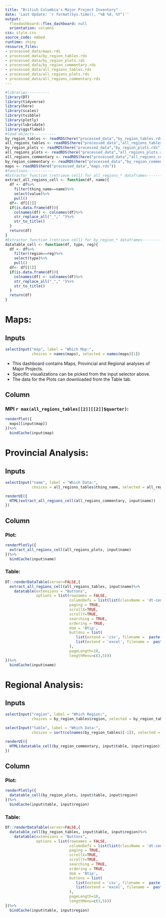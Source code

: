 ```yaml
---
title: "British Columbia's Major Project Inventory"
date: 'Last Update: `r format(Sys.time(), "%B %d, %Y")`'
output:
  flexdashboard::flex_dashboard: null
  orientation: columns
css: style.css
source_code: embed
runtime: shiny
resource_files:
- processed_data/maps.rds
- processed_data/by_region_tables.rds
- processed_data/by_region_plots.rds
- processed_data/by_region_commentary.rds
- processed_data/all_regions_tables.rds
- processed_data/all_regions_plots.rds
- processed_data/all_regions_commentary.rds
---
```

  
```r
#libraries----------
library(DT)
library(tidyverse)
library(here)
library(scales)
library(tsibble)
library(plotly)
library(lubridate)
library(ggsflabel)
#load objects----------
by_region_tables <- readRDS(here("processed_data","by_region_tables.rds"))
all_regions_tables <- readRDS(here("processed_data","all_regions_tables.rds"))
by_region_plots <- readRDS(here("processed_data","by_region_plots.rds"))
all_regions_plots <- readRDS(here("processed_data","all_regions_plots.rds"))
all_regions_commentary <- readRDS(here("processed_data","all_regions_commentary.rds"))
by_region_commentary <- readRDS(here("processed_data","by_region_commentary.rds"))
maps <- readRDS(here("processed_data","maps.rds"))
#functions------------
#Extractor function (retrieve cell) for all_regions_* dataframes---------- 
extract_all_regions_cell <- function(df, name){
  df <- df%>%
    filter(thing_name==name)%>%
    select(value)%>%
    pull()
  df<- df[[1]] 
  if(is.data.frame(df)){
    colnames(df) <- colnames(df)%>%
    str_replace_all("_"," ")%>%
    str_to_title()
  }
  return(df)
}
#Extractor function (retrieve cell) for by_region_* dataframes------------- 
datatable_cell <- function(df, type, reg){
  df <- df%>%
    filter(region==reg)%>%
    select(type)%>%
    pull()
  df<- df[[1]]
  if(is.data.frame(df)){
    colnames(df) <- colnames(df)%>%
    str_replace_all("_"," ")%>%
    str_to_title()
  }
  return(df)
}
```

Maps:
=====================================  
 
 Inputs {.sidebar}
-------------------------------------

```r
selectInput("map", label = "Which Map:",
            choices = names(maps), selected = names(maps)[1])
```

* This dashboard contains Maps, Provincial and Regional analyses of Major Projects.
* Specific visualizations can be picked from the input selector above.
* The data for the Plots can downloaded from the Table tab. 

Column 
-----------------------------------------------------------------------
  
### MPI `r max(all_regions_tables[[2]][[2]]$quarter)`:
  
```r
renderPlot({
  maps[[input$map]]
})%>%
  bindCache(input$map)
```

Provincial Analysis:
=====================================  
 
 Inputs {.sidebar}
-------------------------------------

```r
selectInput("name", label = "Which Data:",
            choices = all_regions_tables$thing_name, selected = all_regions_tables$thing_name[1])

renderUI({
  HTML(extract_all_regions_cell(all_regions_commentary, input$name))
})
```

Column {.tabset}
-----------------------------------------------------------------------

### Plot:

```r
renderPlotly({
  extract_all_regions_cell(all_regions_plots, input$name)
})%>%
  bindCache(input$name)
```

### Table:
  
```r
DT::renderDataTable(server=FALSE,{
  extract_all_regions_cell(all_regions_tables, input$name)%>%
    datatable(extensions = "Buttons", 
              options = list(rownames = FALSE, 
                             columnDefs = list(list(className = 'dt-center', targets = "_all")),
                             paging = TRUE,
                             scrollX=TRUE,
                             scrollY=TRUE,
                             searching = TRUE,
                             ordering = TRUE,
                             dom = 'Btip',
                             buttons = list(
                                list(extend = 'csv', filename =  paste("MPI-BC", input$name, sep = "-")),
                                list(extend = 'excel', filename =  paste("MPI-BC", input$name, sep = "-"))
                             ),
                             pageLength=10, 
                             lengthMenu=c(3,5)))
})%>%
  bindCache(input$name)
```

Regional Analysis: 
=====================================     

Inputs {.sidebar}
-------------------------------------

```r
selectInput("region", label = "Which Region:",
            choices = by_region_tables$region, selected = by_region_tables$region[1])

selectInput("table", label = "Which Data:",
            choices = sort(colnames(by_region_tables)[-1]), selected = sort(colnames(by_region_tables)[-1])[1])
```

```r
renderUI({
  HTML(datatable_cell(by_region_commentary, input$table, input$region))
})
```

Column {.tabset}
-----------------------------------------------------------------------

### Plot:

```r
renderPlotly({
  datatable_cell(by_region_plots, input$table, input$region)
})%>%
  bindCache(input$table, input$region)
```

### Table:
  
```r
DT::renderDataTable(server=FALSE,{
  datatable_cell(by_region_tables, input$table, input$region)%>%
    datatable(extensions = "Buttons", 
              options = list(rownames = FALSE, 
                             columnDefs = list(list(className = 'dt-center', targets = "_all")),
                             paging = TRUE,
                             scrollX=TRUE,
                             scrollY=TRUE,
                             searching = TRUE,
                             ordering = TRUE,
                             dom = 'Btip',
                             buttons = list(
                                list(extend = 'csv', filename =  paste("MPI", input$region, input$table, sep = "-")),
                                list(extend = 'excel', filename =  paste("MPI", input$region, input$table, sep = "-"))
                             ),
                             pageLength=10, 
                             lengthMenu=c(3,5)))
})%>%
  bindCache(input$table, input$region)
```
